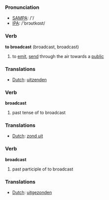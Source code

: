 === Pronunciation ===
*[[w:SAMPA|SAMPA]]: /'/
*[[w:IPA|IPA]]: /'brɔʊtkɑst/

=== Verb ===

'''to broadcast''' (broadcast, broadcast)

# to [[emit]], [[send]] through the air towards a [[public]]

=== Translations ===
*[[Dutch]]: [[uitzenden]]

=== Verb ===

'''broadcast'''

# past tense of to broadcast

=== Translations ===
*[[Dutch]]: [[zond uit]]

=== Verb ===

'''broadcast'''

# past participle of to broadcast

=== Translations ===
*[[Dutch]]: [[uitgezonden]]